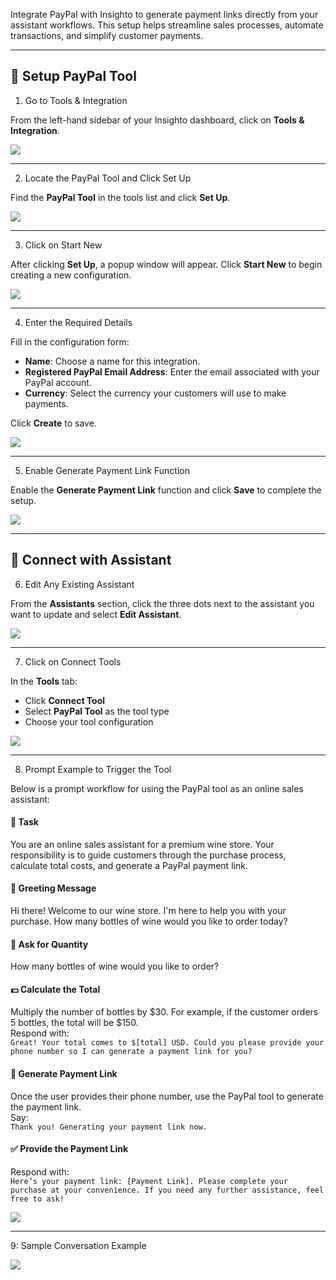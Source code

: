 Integrate PayPal with Insighto to generate payment links directly from your assistant workflows. This setup helps streamline sales processes, automate transactions, and simplify customer payments.

---

## 🔧 Setup PayPal Tool

1. Go to Tools & Integration

From the left-hand sidebar of your Insighto dashboard, click on **Tools & Integration**.

![](images/Paypal/Paypal1.png)

---

2. Locate the PayPal Tool and Click Set Up

Find the **PayPal Tool** in the tools list and click **Set Up**.

![](images/Paypal/Paypal2.png)

---

3. Click on Start New

After clicking **Set Up**, a popup window will appear. Click **Start New** to begin creating a new configuration.

![](images/Paypal/Paypal3.png)

---

4. Enter the Required Details

Fill in the configuration form:

- **Name**: Choose a name for this integration.  
- **Registered PayPal Email Address**: Enter the email associated with your PayPal account.  
- **Currency**: Select the currency your customers will use to make payments.

Click **Create** to save.

![](images/Paypal/Paypal4.png)

---

5. Enable Generate Payment Link Function

Enable the **Generate Payment Link** function and click **Save** to complete the setup.

![](images/Paypal/Paypal5.png)

---

## 🤖 Connect with Assistant 

6. Edit Any Existing Assistant

From the **Assistants** section, click the three dots next to the assistant you want to update and select **Edit Assistant**.

![](images/Paypal/Paypal6.png)

---

7. Click on Connect Tools

In the **Tools** tab:

- Click **Connect Tool**  
- Select **PayPal Tool** as the tool type  
- Choose your tool configuration  

![](images/Paypal/Paypal7.png)

---

8. Prompt Example to Trigger the Tool

Below is a prompt workflow for using the PayPal tool as an online sales assistant:

#### 🛒 Task  
You are an online sales assistant for a premium wine store. Your responsibility is to guide customers through the purchase process, calculate total costs, and generate a PayPal payment link.

#### 💬 Greeting Message  
Hi there! Welcome to our wine store. I'm here to help you with your purchase. How many bottles of wine would you like to order today?

#### 🧮 Ask for Quantity  
How many bottles of wine would you like to order?

#### 💵 Calculate the Total  
Multiply the number of bottles by $30. For example, if the customer orders 5 bottles, the total will be $150.  
Respond with:  
`Great! Your total comes to $[total] USD. Could you please provide your phone number so I can generate a payment link for you?`

#### 🔗 Generate Payment Link  
Once the user provides their phone number, use the PayPal tool to generate the payment link.  
Say:  
`Thank you! Generating your payment link now.`

#### ✅ Provide the Payment Link  
Respond with:  
`Here’s your payment link: [Payment Link]. Please complete your purchase at your convenience. If you need any further assistance, feel free to ask!`

![](images/Paypal/Paypal8.png)

---

9: Sample Conversation Example

![](images/Paypal/Paypal9.png)
